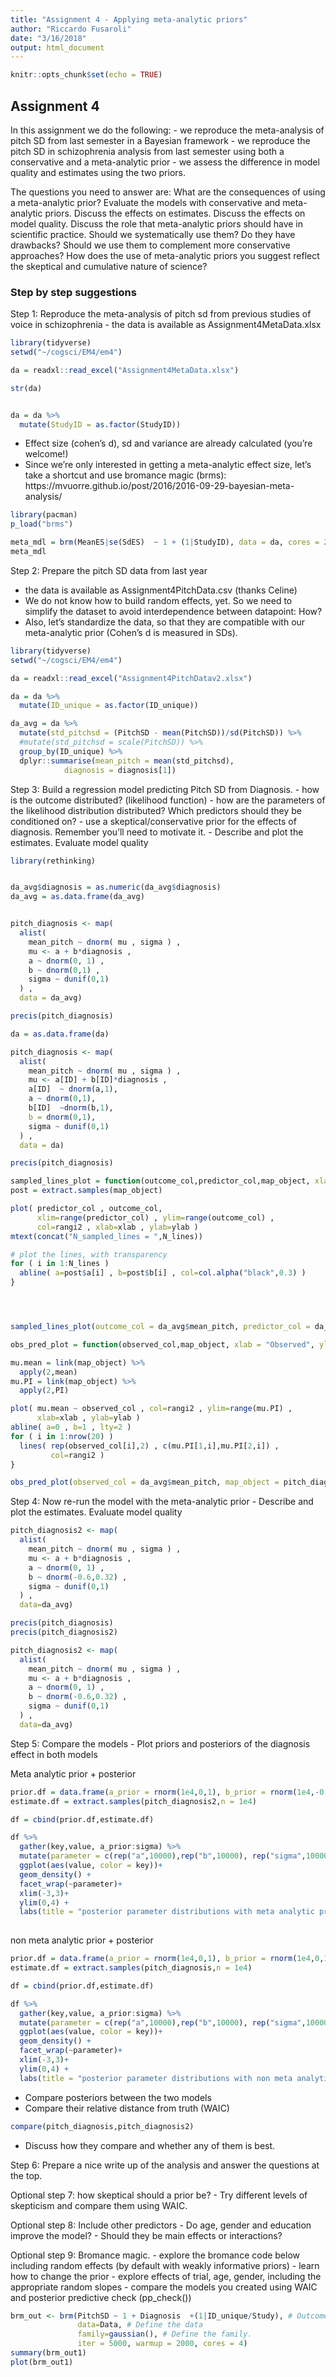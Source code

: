 ```yaml
---
title: "Assignment 4 - Applying meta-analytic priors"
author: "Riccardo Fusaroli"
date: "3/16/2018"
output: html_document
---
```


```r
knitr::opts_chunk$set(echo = TRUE)
```

## Assignment 4

In this assignment we do the following:
- we reproduce the meta-analysis of pitch SD from last semester in a Bayesian framework
- we reproduce the pitch SD in schizophrenia analysis from last semester using both a conservative and a meta-analytic prior
- we assess the difference in model quality and estimates using the two priors.

The questions you need to answer are: What are the consequences of using a meta-analytic prior? Evaluate the models with conservative and meta-analytic priors. Discuss the effects on estimates. Discuss the effects on model quality. Discuss the role that meta-analytic priors should have in scientific practice. Should we systematically use them? Do they have drawbacks? Should we use them to complement more conservative approaches? How does the use of meta-analytic priors you suggest reflect the skeptical and cumulative nature of science?

### Step by step suggestions

Step 1: Reproduce the meta-analysis of pitch sd from previous studies of voice in schizophrenia
- the data is available as Assignment4MetaData.xlsx

```r
library(tidyverse)
setwd("~/cogsci/EM4/em4")

da = readxl::read_excel("Assignment4MetaData.xlsx")

str(da)


da = da %>% 
  mutate(StudyID = as.factor(StudyID))
```

- Effect size (cohen's d), sd and variance are already calculated (you're welcome!)
- Since we're only interested in getting a meta-analytic effect size, let's take a shortcut and use bromance magic (brms): https://mvuorre.github.io/post/2016/2016-09-29-bayesian-meta-analysis/
```r
library(pacman)
p_load("brms")

meta_mdl = brm(MeanES|se(SdES)  ~ 1 + (1|StudyID), data = da, cores = 2, chain = 2, iter = 2000)
meta_mdl
```


Step 2: Prepare the pitch SD data from last year

- the data is available as Assignment4PitchData.csv (thanks Celine)
- We do not know how to build random effects, yet. So we need to simplify the dataset to avoid interdependence between datapoint: How?
- Also, let's standardize the data, so that they are compatible with our meta-analytic prior (Cohen's d is measured in SDs).


```r
library(tidyverse)
setwd("~/cogsci/EM4/em4")

da = readxl::read_excel("Assignment4PitchDatav2.xlsx")

da = da %>% 
  mutate(ID_unique = as.factor(ID_unique))

da_avg = da %>% 
  mutate(std_pitchsd = (PitchSD - mean(PitchSD))/sd(PitchSD)) %>% 
  #mutate(std_pitchsd = scale(PitchSD)) %>% 
  group_by(ID_unique) %>% 
  dplyr::summarise(mean_pitch = mean(std_pitchsd),
            diagnosis = diagnosis[1])

```

Step 3: Build a regression model predicting Pitch SD from Diagnosis.
- how is the outcome distributed? (likelihood function)
- how are the parameters of the likelihood distribution distributed? Which predictors should they be conditioned on?
- use a skeptical/conservative prior for the effects of diagnosis. Remember you'll need to motivate it.
- Describe and plot the estimates. Evaluate model quality
```r
library(rethinking)


da_avg$diagnosis = as.numeric(da_avg$diagnosis) 
da_avg = as.data.frame(da_avg)


pitch_diagnosis <- map(
  alist(
    mean_pitch ~ dnorm( mu , sigma ) ,
    mu <- a + b*diagnosis ,
    a ~ dnorm(0, 1) ,
    b ~ dnorm(0,1) ,
    sigma ~ dunif(0,1)
  ) ,
  data = da_avg)

precis(pitch_diagnosis)

```


```r

da = as.data.frame(da)

pitch_diagnosis <- map(
  alist(
    mean_pitch ~ dnorm( mu , sigma ) ,
    mu <- a[ID] + b[ID]*diagnosis ,
    a[ID]  ~ dnorm(a,1),
    a ~ dnorm(0,1),
    b[ID]  ~dnorm(b,1),
    b = dnorm(0,1),
    sigma ~ dunif(0,1)
  ) ,
  data = da)

precis(pitch_diagnosis)

```

```r
sampled_lines_plot = function(outcome_col,predictor_col,map_object, xlab ="X", ylab = "Y", N_lines = 20){
post = extract.samples(map_object)

plot( predictor_col , outcome_col,
      xlim=range(predictor_col) , ylim=range(outcome_col) ,
      col=rangi2 , xlab=xlab , ylab=ylab )
mtext(concat("N_sampled_lines = ",N_lines))

# plot the lines, with transparency
for ( i in 1:N_lines )
  abline( a=post$a[i] , b=post$b[i] , col=col.alpha("black",0.3) )
}




sampled_lines_plot(outcome_col = da_avg$mean_pitch, predictor_col = da_avg$diagnosis,map_object = pitch_diagnosis,ylab = "standardized pitch SD", xlab = "control = 0, Schizophrenia = 1", N_lines = 100)
```

```r
obs_pred_plot = function(observed_col,map_object, xlab = "Observed", ylab ="Predicted"){

mu.mean = link(map_object) %>% 
  apply(2,mean)
mu.PI = link(map_object) %>% 
  apply(2,PI)

plot( mu.mean ~ observed_col , col=rangi2 , ylim=range(mu.PI) ,
      xlab=xlab , ylab=ylab )
abline( a=0 , b=1 , lty=2 )
for ( i in 1:nrow(20) )
  lines( rep(observed_col[i],2) , c(mu.PI[1,i],mu.PI[2,i]) ,
         col=rangi2 )
}

obs_pred_plot(observed_col = da_avg$mean_pitch, map_object = pitch_diagnosis)

```



Step 4: Now re-run the model with the meta-analytic prior
- Describe and plot the estimates. Evaluate model quality

```r
pitch_diagnosis2 <- map(
  alist(
    mean_pitch ~ dnorm( mu , sigma ) ,
    mu <- a + b*diagnosis ,
    a ~ dnorm(0, 1) ,
    b ~ dnorm(-0.6,0.32) ,
    sigma ~ dunif(0,1)
  ) ,
  data=da_avg)

precis(pitch_diagnosis)
precis(pitch_diagnosis2)
```

```r
pitch_diagnosis2 <- map(
  alist(
    mean_pitch ~ dnorm( mu , sigma ) ,
    mu <- a + b*diagnosis ,
    a ~ dnorm(0, 1) ,
    b ~ dnorm(-0.6,0.32) ,
    sigma ~ dunif(0,1)
  ) ,
  data=da_avg)
```



Step 5: Compare the models
- Plot priors and posteriors of the diagnosis effect in both models

Meta analytic prior + posterior
```r
prior.df = data.frame(a_prior = rnorm(1e4,0,1), b_prior = rnorm(1e4,-0.6,0.32),sigma_prior = rnorm(1e4,0,2))
estimate.df = extract.samples(pitch_diagnosis2,n = 1e4) 

df = cbind(prior.df,estimate.df)

df %>% 
  gather(key,value, a_prior:sigma) %>% 
  mutate(parameter = c(rep("a",10000),rep("b",10000), rep("sigma",10000),rep("a",10000),rep("b",10000), rep("sigma",10000))) %>% 
  ggplot(aes(value, color = key))+
  geom_density() +
  facet_wrap(~parameter)+
  xlim(-3,3)+
  ylim(0,4) +
  labs(title = "posterior parameter distributions with meta analytic priors", x = "parameter values", y ="density")
  
```

non meta analytic prior + posterior
```r
prior.df = data.frame(a_prior = rnorm(1e4,0,1), b_prior = rnorm(1e4,0,1),sigma_prior = rnorm(1e4,0,2))
estimate.df = extract.samples(pitch_diagnosis,n = 1e4) 

df = cbind(prior.df,estimate.df)

df %>% 
  gather(key,value, a_prior:sigma) %>% 
  mutate(parameter = c(rep("a",10000),rep("b",10000), rep("sigma",10000),rep("a",10000),rep("b",10000), rep("sigma",10000))) %>% 
  ggplot(aes(value, color = key))+
  geom_density() +
  facet_wrap(~parameter)+
  xlim(-3,3)+
  ylim(0,4) +
  labs(title = "posterior parameter distributions with non meta analytic priors", x = "parameter values", y ="density")

```


- Compare posteriors between the two models
- Compare their relative distance from truth (WAIC)

```r
compare(pitch_diagnosis,pitch_diagnosis2)
```


- Discuss how they compare and whether any of them is best.

Step 6: Prepare a nice write up of the analysis and answer the questions at the top.

Optional step 7: how skeptical should a prior be?
- Try different levels of skepticism and compare them using WAIC.

Optional step 8: Include other predictors
- Do age, gender and education improve the model? 
- Should they be main effects or interactions?


Optional step 9: Bromance magic.
- explore the bromance code below including random effects (by default with weakly informative priors)
- learn how to change the prior
- explore effects of trial, age, gender, including the appropriate random slopes
- compare the models you created using WAIC and posterior predictive check (pp_check())


```r

brm_out <- brm(PitchSD ~ 1 + Diagnosis  +(1|ID_unique/Study), # Outcome as a function of the predictors as in lme4. 
               data=Data, # Define the data
               family=gaussian(), # Define the family. 
               iter = 5000, warmup = 2000, cores = 4)
summary(brm_out1)
plot(brm_out1)

```

